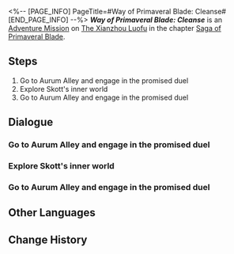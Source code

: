 <%-- [PAGE_INFO]
PageTitle=#Way of Primaveral Blade: Cleanse#
[END_PAGE_INFO] --%>
{{Stub|Dialogue.}}
{{Mission Infobox
|id            = 8024116
|title         = 
|image         = <!--Mission Way of Primaveral Blade: Cleanse.png-->
|type          = Adventure
|event_name    = 
|chapter       = Saga of Primaveral Blade
|requirements  = 
|summary       = <!--official mission summary from Fate's Atlas-->
|characters    = Trailblazer
|startLocation = [[The Xianzhou Luofu]] - [[<!--starting area-->]]
|world         = The Xianzhou Luofu
|area          = <!--starting area-->
|prev          = 
|next          = 
|rewards       = Stellar Jade*10; Refined Aether*2; Credit*20,000
}}
'''''Way of Primaveral Blade: Cleanse''''' is an [[Adventure Mission]] on [[The Xianzhou Luofu]] in the chapter [[Saga of Primaveral Blade]].

==Steps==
# Go to Aurum Alley and engage in the promised duel
# Explore Skott's inner world
# Go to Aurum Alley and engage in the promised duel

<!--
==Gameplay Notes==

--><!--
==Trial Character==

-->
==Dialogue==
{{Stub Dialogue}}
===Go to Aurum Alley and engage in the promised duel===
{{Mission Description|type=adventure|location=<!--to be added-->|Great minds think alike. A duel victory is no longer March 7th's and your goal after all the swordplay training and adventure in the last fifteen days.<br />Mr. Tail claims he can make Skott turn over a new leaf. We shall see about that...}}
{{Dialogue Start}}
:{{tx}}
{{Dialogue End}}

===Explore Skott's inner world===
{{Mission Description|type=adventure|location=<!--to be added-->|update|Tail found his way into Skott's inner world through a threatening letter. The desires of the wicked are manifested as palaces, with their twisted desires hidden within.<br />Continue onward and find Skott's most twisted desire.}}
{{Dialogue Start}}
:{{tx}}
{{Dialogue End}}

===Go to Aurum Alley and engage in the promised duel===
{{Mission Description|type=adventure|location=<!--to be added-->|update|Great minds think alike. A duel victory is no longer March 7th's and your goal after all the swordplay training and adventure in the last fifteen days.<br />Mr. Tail claims he can make Skott turn over a new leaf. We shall see about that...}}
{{Dialogue Start}}
:{{tx}}
{{Dialogue End}}

==Other Languages==
{{Other Languages
|en   = Way of Primaveral Blade: Cleanse
|zhs  = 初花剑客行•祓除
|zht  = 初花劍客行•祓除
|ja   = 花咲く剣客行・祓除
|ko   = 초화검객행•불제
|es   = El florecer de una espadachina: Purificación
|fr   = Voie de la première lame&nbsp;: Purification
|ru   = Путь становления мастера: Очищение
|th   = วิถีนักดาบบุปผาแรกแย้ม: กวาดล้าง
|vi   = Sơ Hoa Kiếm Khách Hành - Thanh Tẩy
|de   = Reise der erblühenden Klinge: Reinigung
|id   = Bunga Pertama Jalan Pedang: Pemurnian
|pt   = Caminho da Lâmina Primaveril: Limpeza
}}

==Change History==
{{Change History|2.4}}

